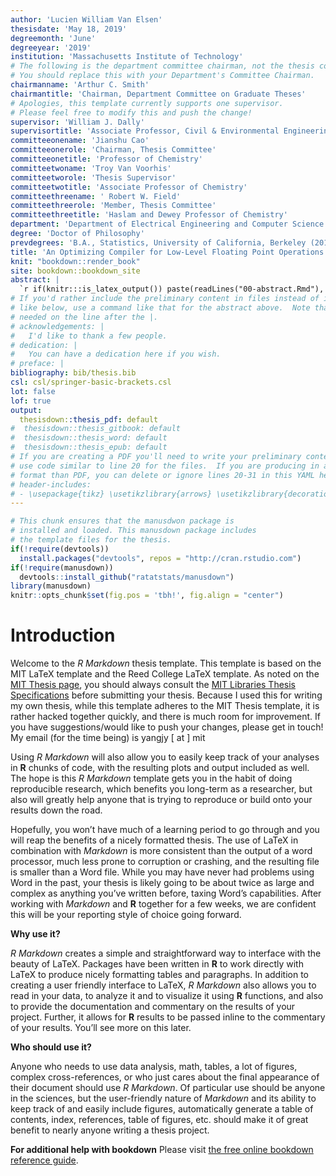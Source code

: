 ```yaml
---
author: 'Lucien William Van Elsen'
thesisdate: 'May 18, 2019'
degreemonth: 'June'
degreeyear: '2019'
institution: 'Massachusetts Institute of Technology'
# The following is the department committee chairman, not the thesis committee chairman.
# You should replace this with your Department's Committee Chairman.
chairmanname: 'Arthur C. Smith'
chairmantitle: 'Chairman, Department Committee on Graduate Theses'
# Apologies, this template currently supports one supervisor.
# Please feel free to modify this and push the change!
supervisor: 'William J. Dally'
supervisortitle: 'Associate Professor, Civil & Environmental Engineering'
committeeonename: 'Jianshu Cao'
committeeonerole: 'Chairman, Thesis Committee'
committeeonetitle: 'Professor of Chemistry'
committeetwoname: 'Troy Van Voorhis'
committeetworole: 'Thesis Supervisor'
committeetwotitle: 'Associate Professor of Chemistry'
committeethreename: ' Robert W. Field'
committeethreerole: 'Member, Thesis Committee'
committeethreetitle: 'Haslam and Dewey Professor of Chemistry'
department: 'Department of Electrical Engineering and Computer Science'
degree: 'Doctor of Philosophy'
prevdegrees: 'B.A., Statistics, University of California, Berkeley (2011)'
title: 'An Optimizing Compiler for Low-Level Floating Point Operations'
knit: "bookdown::render_book"
site: bookdown::bookdown_site
abstract: |
  `r if(knitr:::is_latex_output()) paste(readLines("00-abstract.Rmd"), collapse = '\n  ')`
# If you'd rather include the preliminary content in files instead of inline
# like below, use a command like that for the abstract above.  Note that a tab is 
# needed on the line after the |.
# acknowledgements: |
#   I'd like to thank a few people.
# dedication: |
#   You can have a dedication here if you wish. 
# preface: |
bibliography: bib/thesis.bib
csl: csl/springer-basic-brackets.csl
lot: false
lof: true
output: 
  thesisdown::thesis_pdf: default
#  thesisdown::thesis_gitbook: default
#  thesisdown::thesis_word: default
#  thesisdown::thesis_epub: default
# If you are creating a PDF you'll need to write your preliminary content here or
# use code similar to line 20 for the files.  If you are producing in a different
# format than PDF, you can delete or ignore lines 20-31 in this YAML header.
# header-includes:
# - \usepackage{tikz} \usetikzlibrary{arrows} \usetikzlibrary{decorations.pathreplacing} \usetikzlibrary{shapes}
---
```


<!--
Above is the YAML (YAML Ain't Markup Language) header that includes a lot of metadata used to produce the document.  Be careful with spacing in this header!

If you'd prefer to not include a Dedication, for example, simply delete the section entirely, or silence (add #) them. 

If you have other LaTeX packages you would like to include, delete the # before header-includes and list the packages after hyphens on new lines.

If you'd like to include a comment that won't be produced in your resulting file enclose it in a block like this.

If you receive a duplicate label error after knitting, make sure to delete the index.Rmd file and then knit again.
-->

```r
# This chunk ensures that the manusdwon package is
# installed and loaded. This manusdown package includes
# the template files for the thesis.
if(!require(devtools))
  install.packages("devtools", repos = "http://cran.rstudio.com")
if(!require(manusdown))
  devtools::install_github("ratatstats/manusdown")
library(manusdown)
knitr::opts_chunk$set(fig.pos = 'tbh!', fig.align = "center")
```

<!-- On ordering the chapter files:
There are two options:
1. Name your chapter files in the order in which you want them to appear (e.g., 01-Inro, 02-Data, 03-Conclusions). 
2. Otherwise, you can specify the order in which they appear in the _bookdown.yml (for PDF only).

Do not include 00(two-hyphens)prelim.Rmd and 00-abstract.Rmd in the YAML file--they are handled in the YAML above differently for the PDF version.
-->

<!-- The {.unnumbered} option here means that the introduction will be "Chapter 0." You can also use {-} for no numbers
on chapters.
-->

# Introduction {.unnumbered}

Welcome to the _R Markdown_ thesis template. This template is based on the MIT LaTeX template and the Reed College LaTeX template. As noted on the [MIT Thesis page](http://web.mit.edu/thesis/tex/), you should always consult the [MIT Libraries Thesis Specifications](http://libraries.mit.edu/archives/thesis-specs/) before submitting your thesis. Because I used this for writing my own thesis, while this template adheres to the MIT Thesis template, it is rather hacked together quickly, and there is much room for improvement. If you have suggestions/would like to push your changes, please get in touch! My email (for the time being) is yangjy [ at ] mit

Using _R Markdown_ will also allow you to easily keep track of your analyses in **R** chunks of code, with the resulting plots and output included as well.  The hope is this _R Markdown_ template gets you in the habit of doing reproducible research, which benefits you long-term as a researcher, but also will greatly help anyone that is trying to reproduce or build onto your results down the road.

Hopefully, you won't have much of a learning period to go through and you will reap the benefits of a nicely formatted thesis.  The use of LaTeX in combination with _Markdown_ is more consistent than the output of a word processor, much less prone to corruption or crashing, and the resulting file is smaller than a Word file. While you may have never had problems using Word in the past, your thesis is likely going to be about twice as large and complex as anything you've written before, taxing Word's capabilities.  After working with _Markdown_ and **R** together for a few weeks, we are confident this will be your reporting style of choice going forward.

**Why use it?**

_R Markdown_ creates a simple and straightforward way to interface with the beauty of LaTeX.  Packages have been written in **R** to work directly with LaTeX to produce nicely formatting tables and paragraphs. In addition to creating a user friendly interface to LaTeX, _R Markdown_ also allows you to read in your data, to analyze it and to visualize it using **R** functions, and also to provide the documentation and commentary on the results of your project.  Further, it allows for **R** results to be passed inline to the commentary of your results.  You'll see more on this later.  

<!-- 
Having your code and commentary all together in one place has a plethora of benefits!
-->

**Who should use it?**

Anyone who needs to use data analysis, math, tables, a lot of figures, complex cross-references, or who just cares about the final appearance of their document should use _R Markdown_. Of particular use should be anyone in the sciences, but the user-friendly nature of _Markdown_ and its ability to keep track of and easily include figures, automatically generate a table of contents, index, references, table of figures, etc. should make it of great benefit to nearly anyone writing a thesis project.

**For additional help with bookdown** 
Please visit [the free online bookdown reference guide](https://bookdown.org/yihui/bookdown/).
